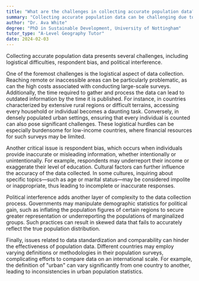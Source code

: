```yaml
---
title: "What are the challenges in collecting accurate population data?"
summary: "Collecting accurate population data can be challenging due to logistical issues, respondent bias, and political interference."
author: "Dr. Ava White"
degree: "PhD in Sustainable Development, University of Nottingham"
tutor_type: "A-Level Geography Tutor"
date: 2024-02-03
---
```


Collecting accurate population data presents several challenges, including logistical difficulties, respondent bias, and political interference.

One of the foremost challenges is the logistical aspect of data collection. Reaching remote or inaccessible areas can be particularly problematic, as can the high costs associated with conducting large-scale surveys. Additionally, the time required to gather and process the data can lead to outdated information by the time it is published. For instance, in countries characterized by extensive rural regions or difficult terrains, accessing every household or individual becomes a daunting task. Conversely, in densely populated urban settings, ensuring that every individual is counted can also pose significant challenges. These logistical hurdles can be especially burdensome for low-income countries, where financial resources for such surveys may be limited.

Another critical issue is respondent bias, which occurs when individuals provide inaccurate or misleading information, whether intentionally or unintentionally. For example, respondents may underreport their income or exaggerate their level of education. Cultural factors can further influence the accuracy of the data collected. In some cultures, inquiring about specific topics—such as age or marital status—may be considered impolite or inappropriate, thus leading to incomplete or inaccurate responses.

Political interference adds another layer of complexity to the data collection process. Governments may manipulate demographic statistics for political gain, such as inflating the population figures of certain regions to secure greater representation or underreporting the populations of marginalized groups. Such practices can result in skewed data that fails to accurately reflect the true population distribution.

Finally, issues related to data standardization and comparability can hinder the effectiveness of population data. Different countries may employ varying definitions or methodologies in their population surveys, complicating efforts to compare data on an international scale. For example, the definition of "urban" can vary significantly from one country to another, leading to inconsistencies in urban population statistics.
    